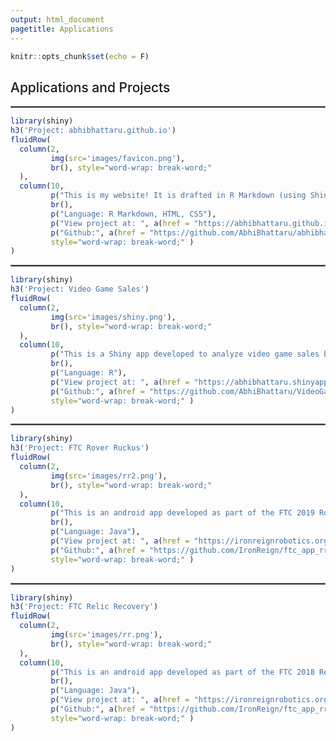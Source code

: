```yaml
---
output: html_document
pagetitle: Applications
---
```

```r
knitr::opts_chunk$set(echo = F)
```
```{=html}
<style>
p{
  font-size: 15px;
  margin-bottom: .05em;
}
h2{
font-weight: 500;
}
h3{
font-weight: 500;
}
hr{
border: 1px solid gray;
}
title{
display: none;
}
</style>
```

<h2>Applications and Projects</h2>
<hr>
```r
library(shiny)
h3('Project: abhibhattaru.github.io')
fluidRow(
  column(2,
         img(src='images/favicon.png'),
         br(), style="word-wrap: break-word;"
  ),
  column(10,
         p("This is my website! It is drafted in R Markdown (using Shiny apps UI) and published for free using Github pages. I created this project to highlight my projects, both research and freelance coding. "),
         br(),
         p("Language: R Markdown, HTML, CSS"), 
         p("View project at: ", a(href = "https://abhibhattaru.github.io/", 'https://abhibhattaru.github.io/')),
         p("Github:", a(href = "https://github.com/AbhiBhattaru/abhibhattaru.github.io", "https://github.com/AbhiBhattaru/abhibhattaru.github.io")),
         style="word-wrap: break-word;" )
)
```
<hr>
```r
library(shiny)
h3('Project: Video Game Sales')
fluidRow(
  column(2,
         img(src='images/shiny.png'),
         br(), style="word-wrap: break-word;"
  ),
  column(10,
         p("This is a Shiny app developed to analyze video game sales based on a Kaggle dataset."),
         br(),
         p("Language: R"), 
         p("View project at: ", a(href = "https://abhibhattaru.shinyapps.io/VideoGameAnalysis/", 'https://abhibhattaru.shinyapps.io/VideoGameAnalysis/')),
         p("Github:", a(href = "https://github.com/AbhiBhattaru/VideoGameSales", "https://github.com/AbhiBhattaru/VideoGameSales")),
         style="word-wrap: break-word;" )
)
```
<hr>
```r
library(shiny)
h3('Project: FTC Rover Ruckus')
fluidRow(
  column(2,
         img(src='images/rr2.png'),
         br(), style="word-wrap: break-word;"
  ),
  column(10,
         p("This is an android app developed as part of the FTC 2019 Rover Ruckus Challenge. I was the lead developer for this application as part of my team: Iron Reign Robotics. This robot advanced to the World Championship"),
         br(),
         p("Language: Java"), 
         p("View project at: ", a(href = "https://ironreignrobotics.org/", 'https://ironreignrobotics.org/')),
         p("Github:", a(href = "https://github.com/IronReign/ftc_app_rr2", "https://github.com/IronReign/ftc_app_rr2")),
         style="word-wrap: break-word;" )
)
```
<hr>
```r
library(shiny)
h3('Project: FTC Relic Recovery')
fluidRow(
  column(2,
         img(src='images/rr.png'),
         br(), style="word-wrap: break-word;"
  ),
  column(10,
         p("This is an android app developed as part of the FTC 2018 Relic Recovery Challenge. I was a co-developer for this application as part of my team: Iron Reign Robotics. This robot advanced to the World Championship"),
         br(),
         p("Language: Java"), 
         p("View project at: ", a(href = "https://ironreignrobotics.org/", 'https://ironreignrobotics.org/')),
         p("Github:", a(href = "https://github.com/IronReign/ftc_app_rr", "https://github.com/IronReign/ftc_app_rr")),
         style="word-wrap: break-word;" )
)
```

